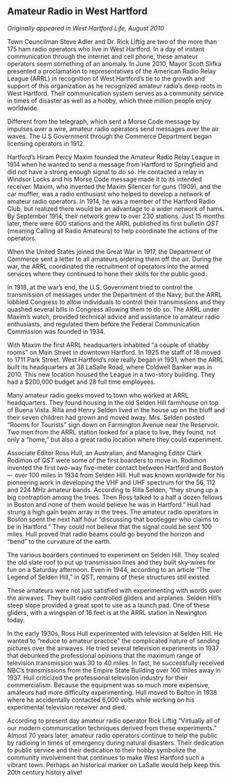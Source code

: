 ## Amateur Radio in West Hartford {-}

*Originally appeared in West Hartford Life, August 2010*

Town Councilman Steve Adler and Dr. Rick Liftig are two of the more than 175 ham radio operators who live in West Hartford. In a day of instant communication through the internet and cell phone, these amateur operators seem something of an anomaly. In June 2010, Mayor Scott Slifka presented a proclamation to representatives of the American Radio Relay League (ARRL) in recognition of West Hartford’s tie to the growth and support of this organization as he recognized amateur radio’s deep roots in West Hartford. Their communication system serves as a community service in times of disaster as well as a hobby, which three million people enjoy worldwide.

Different from the telegraph, which sent a Morse Code message by impulses over a wire, amateur radio operators send messages over the air waves. The U.S Government through the Commerce Department began licensing operators in 1912.

Hartford’s Hiram Percy Maxim founded the Amateur Radio Relay League in 1914 when he wanted to send a message from Hartford to Springfield and did not have a strong enough signal to do so. He contacted a relay in Windsor Locks and his Morse Code message made it to its intended receiver. Maxim, who invented the Maxim Silencer for guns (1909), and the car muffler, was a radio enthusiast who helped to develop a network of amateur radio operators. In 1914, he was a member of the Hartford Radio Club, but realized there would be an advantage to a wider network of hams. By September 1914, their network grew to over 230 stations. Just 15 months later, there were 600 stations and the ARRL published its first bulletin *QST* (meaning Calling all Radio Amateurs) to help coordinate the actions of the operators.

When the United States joined the Great War in 1917, the Department of Commerce sent a letter to all amateurs ordering them off the air. During the war, the ARRL coordinated the recruitment of operators into the armed services where they continued to hone their skills for the public good.

In 1918, at the war’s end, the U.S. Government tried to control the transmission of messages under the Department of the Navy, but the ARRL lobbied Congress to allow individuals to control their transmissions and they quashed several bills in Congress allowing them to do so. The ARRL under Maxim’s watch, provided technical advice and assistance to amateur radio enthusiasts, and regulated them before the Federal Communication Commission was founded in 1934.

With Maxim the first ARRL headquarters inhabited “a couple of shabby rooms” on Main Street in downtown Hartford. In 1925 the staff of 18 moved to 1711 Park Street. West Hartford’s role really began in 1931, when the ARRL built its headquarters at 38 LaSalle Road, where Coldwell Banker was in 2010. This new location housed the League in a two-story building. They had a $200,000 budget and 28 full time employees.

Many amateur radio geeks moved to town who worked at ARRL headquarters. They found housing in the old Selden Hill farmhouse on top of Buena Vista. Rilla and Henry Selden lived in the house up on the bluff and their seven children had grown and moved away. Mrs. Selden posted “Rooms for Tourists” sign down on Farmington Avenue near the Reservoir. Two men from the ARRL station looked for a place to live, they found, not only a “home,” but also a great radio location where they could experiment.

Associate Editor Ross Hull, an Australian, and Managing Editor Clark Rodimon of *QST* were some of the first boarders to move in. Rodimon invented the first two-way five-meter contact between Hartford and Boston –- over 100 miles in 1934 from Selden Hill. Hull was known worldwide for his pioneering work in developing the VHF and UHF spectrum for the 56, 112 and 224 MHz amateur bands. According to Rilla Selden, “they strung up a big contraption among the trees. Then Ross talked to a half a dozen fellows in Boston and none of them would believe he was in Hartford.” Hull had strung a high gain beam array in the trees. The amateur radio operators in Boston spent the next half hour “discussing that bootlegger who claims to be in Hartford.” They could not believe that the signal could be sent 100 miles. Hull proved that radio beams could go beyond the horizon and “bend” to the curvature of the earth.

The various boarders continued to experiment on Selden Hill. They scaled the old slate roof to put up transmission lines and they built sky-wires for fun on a Saturday afternoon. Even in 1944, according to an article “The Legend of Selden Hill,” in *QST*, remains of these structures still existed.

These amateurs were not just satisfied with experimenting with words over the airwaves. They built radio controlled gliders and airplanes. Selden Hill’s steep slope provided a great spot to use as a launch pad. One of these gliders, with a wingspan of 16 feet is at the ARRL station in Newington today.

In the early 1930s, Ross Hull experimented with television at Selden Hill. He wanted to “reduce to amateur practice” the complicated nature of sending pictures over the airwaves. He tried several television experiments in 1937 that debunked the professional opinions that the maximum range of television transmission was 30 to 40 miles. In fact, he successfully received NBC’s transmissions from the Empire State Building over 100 miles away in 1937. Hull criticized the professional television industry for their commercialism. Because the equipment was so much more expensive, amateurs had more difficulty experimenting. Hull moved to Bolton in 1938 where he accidentally contacted 6,000 volts while working on his experimental television receiver and died.

According to present day amateur radio operator Rick Liftig "Virtually all of our modern communication techniques derived from these experiments."  Almost 70 years later, amateur radio operators continue to help the public by radioing in times of emergency during natural disasters. Their dedication to public service and their dedication to their hobby symbolize the community involvement that continues to make West Hartford such a vibrant town. Perhaps an historical marker on LaSalle would help keep this 20th century history alive!
